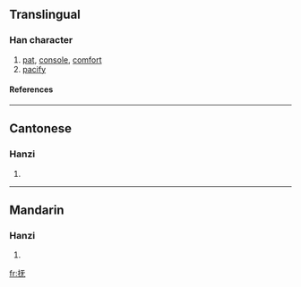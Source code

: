 {{see|撫}}

==Translingual==
===Han character===
{{Han char|rn=64|rad=手|as=04|sn=7|four=|canj=手一大山 (QMKU)}}
# [[pat]], [[console]], [[comfort]]
# [[pacify]]
====References====
{{Han ref|kx=0422.120|dkj=11897|dj=0770.060|hdz=31833.030|uh=629A|ud=25242}}
----
==Cantonese==
===Hanzi===
{{yue-hanzi|jyut=|y=fu2}}
# {{defn|Cantonese}}
----
==Mandarin==
===Hanzi===
{{cmn-hanzi|tra=撫|pin=[[fǔ]] (fu3), [[hū]] (hu1)|wg=fu<sup>3</sup>, hu<sup>1</sup>}}
# {{defn|Mandarin}}

[[fr:抚]]